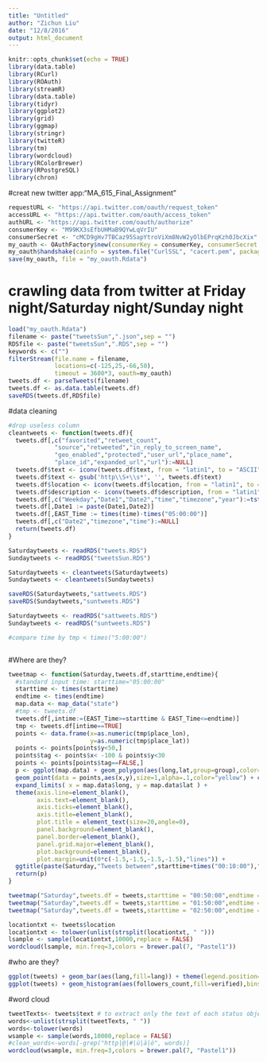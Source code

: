 ```yaml
---
title: "Untitled"
author: "Zichun Liu"
date: "12/8/2016"
output: html_document
---
```


```r
knitr::opts_chunk$set(echo = TRUE)
library(data.table)
library(RCurl)
library(ROAuth)
library(streamR)
library(data.table)
library(tidyr)
library(ggplot2)
library(grid)
library(ggmap)
library(stringr)
library(twitteR)
library(tm)
library(wordcloud)
library(RColorBrewer)
library(RPostgreSQL)
library(chron)
```

#creat new twitter app:"MA_615_Final_Assignment"
```r
requestURL <- "https://api.twitter.com/oauth/request_token"
accessURL <- "https://api.twitter.com/oauth/access_token"
authURL <- "https://api.twitter.com/oauth/authorize"
consumerKey <- "M99KX3sEfbUHMaB9QYwLqVrIU"
consumerSecret <- "cMCD9gHv7TBCaz95SapYtroViXm8NvW2yOlbEPrqKzh0JbcXix"
my_oauth <- OAuthFactory$new(consumerKey = consumerKey, consumerSecret = consumerSecret,requestURL = requestURL, accessURL = accessURL, authURL = authURL)
my_oauth$handshake(cainfo = system.file("CurlSSL", "cacert.pem", package = "RCurl"))
save(my_oauth, file = "my_oauth.Rdata")
```

# crawling data from twitter at Friday night/Saturday night/Sunday night
```r
load("my_oauth.Rdata")
filename <- paste("tweetsSun",".json",sep = "")
RDSfile <- paste("tweetsSun",".RDS",sep = "")
keywords <- c("")
filterStream(file.name = filename, 
             locations=c(-125,25,-66,50), 
             timeout = 3600*3, oauth=my_oauth)
tweets.df <- parseTweets(filename)
tweets.df <- as.data.table(tweets.df)
saveRDS(tweets.df,RDSfile)

```

#data cleaning
```r
#drop useless column
cleantweets <- function(tweets.df){
  tweets.df[,c("favorited","retweet_count",
             "source","retweeted","in_reply_to_screen_name",
             "geo_enabled","protected","user_url","place_name",
             "place_id","expanded_url","url"):=NULL]
  tweets.df$text <- iconv(tweets.df$text, from = "latin1", to = "ASCII", sub="")
  tweets.df$text <- gsub('http\\S+\\s*', '', tweets.df$text)
  tweets.df$location <- iconv(tweets.df$location, from = "latin1", to = "ASCII", sub="")
  tweets.df$description <- iconv(tweets.df$description, from = "latin1", to = "ASCII", sub="")
  tweets.df[,c("Weekday","Date1","Date2","time","timezone","year"):=tstrsplit(created_at, " ", fixed=TRUE)]
  tweets.df[,Date1 := paste(Date1,Date2)]
  tweets.df[,EAST_Time := times(time)-times("05:00:00")]
  tweets.df[,c("Date2","timezone","time"):=NULL]
  return(tweets.df)
}

Saturdaytweets <- readRDS("tweets.RDS")
Sundaytweets <- readRDS("tweetsSun.RDS")

Saturdaytweets <- cleantweets(Saturdaytweets)
Sundaytweets <- cleantweets(Sundaytweets)

saveRDS(Saturdaytweets,"sattweets.RDS")
saveRDS(Sundaytweets,"suntweets.RDS")

Saturdaytweets <- readRDS("sattweets.RDS")
Sundaytweets <- readRDS("suntweets.RDS")

#compare time by tmp < times("5:00:00")
```

```r

```



#Where are they?
```r
tweetmap <- function(Saturday,tweets.df,starttime,endtime){
  #standard input time: starttime="05:00:00"
  starttime <- times(starttime)
  endtime <- times(endtime)
  map.data <- map_data("state") 
  #tmp <- tweets.df
  tweets.df[,intime:=(EAST_Time>=starttime & EAST_Time<=endtime)]
  tmp <- tweets.df[intime==TRUE]
  points <- data.frame(x=as.numeric(tmp$place_lon),
                       y=as.numeric(tmp$place_lat))
  points <- points[points$y<50,]
  points$tag <- points$x< -100 & points$y<30
  points <- points[points$tag==FALSE,]
  p <- ggplot(map.data) + geom_polygon(aes(long,lat,group=group),color="darkgrey",fill="black") + 
  geom_point(data = points,aes(x,y),size=1,alpha=.1,color="yellow") + coord_map( "polyconic" ) + 
  expand_limits( x = map.data$long, y = map.data$lat ) +
  theme(axis.line=element_blank(),
        axis.text=element_blank(),
        axis.ticks=element_blank(), 
        axis.title=element_blank(),
        plot.title = element_text(size=20,angle=0),
        panel.background=element_blank(),
        panel.border=element_blank(), 
        panel.grid.major=element_blank(),
        plot.background=element_blank(), 
        plot.margin=unit(0*c(-1.5,-1.5,-1.5,-1.5),"lines")) + 
  ggtitle(paste(Saturday,"Tweets between",starttime+times("00:10:00"),"and",endtime+times("00:10:00"),sep = " "))
  return(p)
}

tweetmap("Saturday",tweets.df = tweets,starttime = "00:50:00",endtime = "01:50:00")
tweetmap("Saturday",tweets.df = tweets,starttime = "01:50:00",endtime = "02:50:00")
tweetmap("Saturday",tweets.df = tweets,starttime = "02:50:00",endtime = "03:50:00")

locationtxt <- tweets$location
locationtxt <- tolower(unlist(strsplit(locationtxt, " ")))
lsample <- sample(locationtxt,10000,replace = FALSE)
wordcloud(lsample, min.freq=3,colors = brewer.pal(7, "Pastel1"))
```

#who are they?
```r
ggplot(tweets) + geom_bar(aes(lang,fill=lang)) + theme(legend.position="none") + ggtitle("Tweets language")
ggplot(tweets) + geom_histogram(aes(followers_count,fill=verified),bins = 1000) + xlim(0,10000) + ggtitle("Tweeter's follower") + facet_grid(~verified)

```


#word cloud
```r
tweetTexts<- tweets$text # to extract only the text of each status object
words<-unlist(strsplit(tweetTexts, " "))
words<-tolower(words)
wsample <- sample(words,10000,replace = FALSE)
#clean_words<-words[-grep("http|@|#|ü|ä|ö", words)] 
wordcloud(wsample, min.freq=3,colors = brewer.pal(7, "Pastel1"))

```


